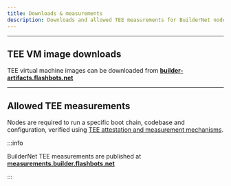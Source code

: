 ```yaml
---
title: Downloads & measurements
description: Downloads and allowed TEE measurements for BuilderNet nodes.
---
```


<hr class="clean" />

## TEE VM image downloads

TEE virtual machine images can be downloaded from **[builder-artifacts.flashbots.net](https://builder-artifacts.flashbots.net)**

<hr class="clean" />

## Allowed TEE measurements

Nodes are required to run a specific boot chain, codebase and configuration, verified using [TEE attestation and measurement mechanisms](verifiable-system-integrity).

:::info

BuilderNet TEE measurements are published at **[measurements.builder.flashbots.net](https://measurements.builder.flashbots.net)**

:::
